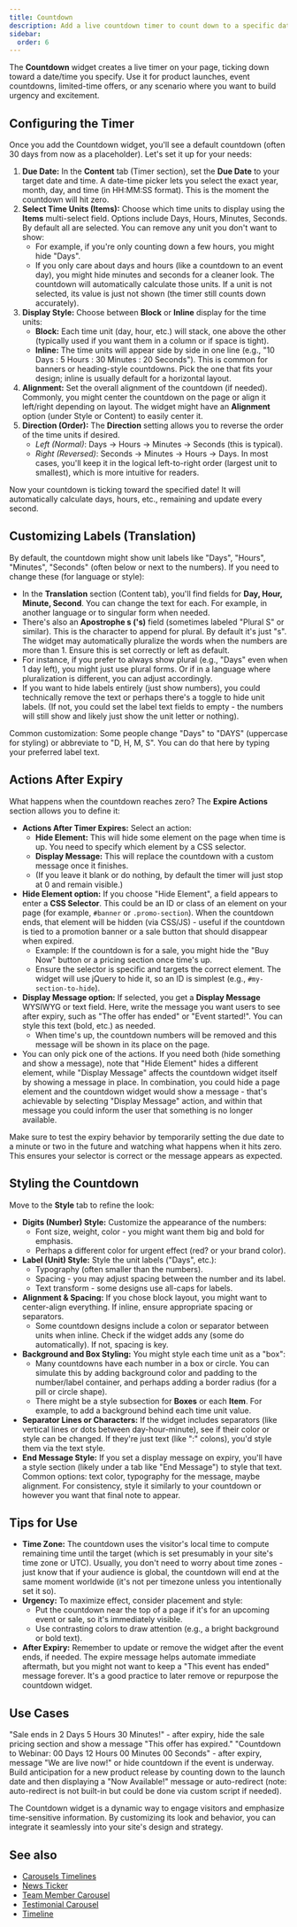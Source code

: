 ```yaml
---
title: Countdown
description: Add a live countdown timer to count down to a specific date or time, with customizable labels and post-expiration actions.
sidebar:
  order: 6
---
```



The **Countdown** widget creates a live timer on your page, ticking down toward a date/time you specify. Use it for product launches, event countdowns, limited-time offers, or any scenario where you want to build urgency and excitement.

## Configuring the Timer

Once you add the Countdown widget, you'll see a default countdown (often 30 days from now as a placeholder). Let's set it up for your needs:

<Steps>

1. **Due Date:** In the **Content** tab (Timer section), set the **Due Date** to your target date and time. A date-time picker lets you select the exact year, month, day, and time (in HH:MM:SS format). This is the moment the countdown will hit zero.
2. **Select Time Units (Items):** Choose which time units to display using the **Items** multi-select field. Options include Days, Hours, Minutes, Seconds. By default all are selected. You can remove any unit you don't want to show:
   - For example, if you're only counting down a few hours, you might hide "Days".
   - If you only care about days and hours (like a countdown to an event day), you might hide minutes and seconds for a cleaner look.
   The countdown will automatically calculate those units. If a unit is not selected, its value is just not shown (the timer still counts down accurately).
3. **Display Style:** Choose between **Block** or **Inline** display for the time units:
   - **Block:** Each time unit (day, hour, etc.) will stack, one above the other (typically used if you want them in a column or if space is tight).
   - **Inline:** The time units will appear side by side in one line (e.g., "10 Days : 5 Hours : 30 Minutes : 20 Seconds"). This is common for banners or heading-style countdowns.
   Pick the one that fits your design; inline is usually default for a horizontal layout.
4. **Alignment:** Set the overall alignment of the countdown (if needed). Commonly, you might center the countdown on the page or align it left/right depending on layout. The widget might have an **Alignment** option (under Style or Content) to easily center it.
5. **Direction (Order):** The **Direction** setting allows you to reverse the order of the time units if desired. 
   - *Left (Normal)*: Days → Hours → Minutes → Seconds (this is typical).
   - *Right (Reversed)*: Seconds → Minutes → Hours → Days.
   In most cases, you'll keep it in the logical left-to-right order (largest unit to smallest), which is more intuitive for readers.

</Steps>

Now your countdown is ticking toward the specified date! It will automatically calculate days, hours, etc., remaining and update every second.

## Customizing Labels (Translation)

By default, the countdown might show unit labels like "Days", "Hours", "Minutes", "Seconds" (often below or next to the numbers). If you need to change these (for language or style):

- In the **Translation** section (Content tab), you'll find fields for **Day, Hour, Minute, Second**. You can change the text for each. For example, in another language or to singular form when needed.
- There's also an **Apostrophe s ('s)** field (sometimes labeled "Plural S" or similar). This is the character to append for plural. By default it's just "s". The widget may automatically pluralize the words when the numbers are more than 1. Ensure this is set correctly or left as default.
- For instance, if you prefer to always show plural (e.g., "Days" even when 1 day left), you might just use plural forms. Or if in a language where pluralization is different, you can adjust accordingly.
- If you want to hide labels entirely (just show numbers), you could technically remove the text or perhaps there's a toggle to hide unit labels. (If not, you could set the label text fields to empty - the numbers will still show and likely just show the unit letter or nothing).

Common customization: Some people change "Days" to "DAYS" (uppercase for styling) or abbreviate to "D, H, M, S". You can do that here by typing your preferred label text.

## Actions After Expiry

What happens when the countdown reaches zero? The **Expire Actions** section allows you to define it:

- **Actions After Timer Expires:** Select an action:
  - **Hide Element:** This will hide some element on the page when time is up. You need to specify which element by a CSS selector.
  - **Display Message:** This will replace the countdown with a custom message once it finishes.
  - (If you leave it blank or do nothing, by default the timer will just stop at 0 and remain visible.)
- **Hide Element option:** If you choose "Hide Element", a field appears to enter a **CSS Selector**. This could be an ID or class of an element on your page (for example, `#banner` or `.promo-section`). When the countdown ends, that element will be hidden (via CSS/JS) - useful if the countdown is tied to a promotion banner or a sale button that should disappear when expired.
  - Example: If the countdown is for a sale, you might hide the "Buy Now" button or a pricing section once time's up.
  - Ensure the selector is specific and targets the correct element. The widget will use jQuery to hide it, so an ID is simplest (e.g., `#my-section-to-hide`).
- **Display Message option:** If selected, you get a **Display Message** WYSIWYG or text field. Here, write the message you want users to see after expiry, such as "The offer has ended" or "Event started!". You can style this text (bold, etc.) as needed.
  - When time's up, the countdown numbers will be removed and this message will be shown in its place on the page.
- You can only pick one of the actions. If you need both (hide something and show a message), note that "Hide Element" hides a different element, while "Display Message" affects the countdown widget itself by showing a message in place. In combination, you could hide a page element and the countdown widget would show a message - that's achievable by selecting "Display Message" action, and within that message you could inform the user that something is no longer available.

Make sure to test the expiry behavior by temporarily setting the due date to a minute or two in the future and watching what happens when it hits zero. This ensures your selector is correct or the message appears as expected.

## Styling the Countdown

Move to the **Style** tab to refine the look:

- **Digits (Number) Style:** Customize the appearance of the numbers:
  - Font size, weight, color - you might want them big and bold for emphasis.
  - Perhaps a different color for urgent effect (red? or your brand color).
- **Label (Unit) Style:** Style the unit labels ("Days", etc.):
  - Typography (often smaller than the numbers).
  - Spacing - you may adjust spacing between the number and its label.
  - Text transform - some designs use all-caps for labels.
- **Alignment & Spacing:** If you chose block layout, you might want to center-align everything. If inline, ensure appropriate spacing or separators.
  - Some countdown designs include a colon or separator between units when inline. Check if the widget adds any (some do automatically). If not, spacing is key.
- **Background and Box Styling:** You might style each time unit as a "box":
  - Many countdowns have each number in a box or circle. You can simulate this by adding background color and padding to the number/label container, and perhaps adding a border radius (for a pill or circle shape).
  - There might be a style subsection for **Boxes** or each **Item**. For example, to add a background behind each time unit value.
- **Separator Lines or Characters:** If the widget includes separators (like vertical lines or dots between day-hour-minute), see if their color or style can be changed. If they're just text (like ":" colons), you'd style them via the text style.
- **End Message Style:** If you set a display message on expiry, you'll have a style section (likely under a tab like "End Message") to style that text. Common options: text color, typography for the message, maybe alignment. For consistency, style it similarly to your countdown or however you want that final note to appear.

## Tips for Use

- **Time Zone:** The countdown uses the visitor's local time to compute remaining time until the target (which is set presumably in your site's time zone or UTC). Usually, you don't need to worry about time zones - just know that if your audience is global, the countdown will end at the same moment worldwide (it's not per timezone unless you intentionally set it so).
- **Urgency:** To maximize effect, consider placement and style:
  - Put the countdown near the top of a page if it's for an upcoming event or sale, so it's immediately visible.
  - Use contrasting colors to draw attention (e.g., a bright background or bold text).
- **After Expiry:** Remember to update or remove the widget after the event ends, if needed. The expire message helps automate immediate aftermath, but you might not want to keep a "This event has ended" message forever. It's a good practice to later remove or repurpose the countdown widget.

## Use Cases

<CardGrid stagger>
  <Card title='Sale Countdown'>"Sale ends in 2 Days 5 Hours 30 Minutes!" - after expiry, hide the sale pricing section and show a message "This offer has expired."</Card>
  <Card title='Event Countdown'>"Countdown to Webinar: 00 Days 12 Hours 00 Minutes 00 Seconds" - after expiry, message "We are live now!" or hide countdown if the event is underway.</Card>
  <Card title='Product Launch'>Build anticipation for a new product release by counting down to the launch date and then displaying a "Now Available!" message or auto-redirect (note: auto-redirect is not built-in but could be done via custom script if needed).</Card>
</CardGrid>

The Countdown widget is a dynamic way to engage visitors and emphasize time-sensitive information. By customizing its look and behavior, you can integrate it seamlessly into your site's design and strategy.

## See also

- [Carousels Timelines](/vertex/widgets/carousels-timelines/)
- [News Ticker](/vertex/widgets/carousels-timelines/news-ticker/)
- [Team Member Carousel](/vertex/widgets/carousels-timelines/team-member-carousel/)
- [Testimonial Carousel](/vertex/widgets/carousels-timelines/testimonial-carousel/)
- [Timeline](/vertex/widgets/carousels-timelines/timeline/)
